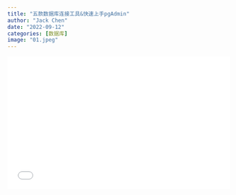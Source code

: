```yaml
---
title: "五款数据库连接工具&快速上手pgAdmin"
author: "Jack Chen"
date: "2022-09-12"
categories: [数据库]
image: "01.jpeg"
---
```


<div style="position: relative; padding: 30% 45%;">

<iframe style="position: absolute; width: 100%; height: 100%; left: 0; top: 0;" src="//player.bilibili.com/player.html?bvid=BV1o14y1e7LJ&page=1" frameborder="no" scrolling="no">

</iframe>

</div> 
